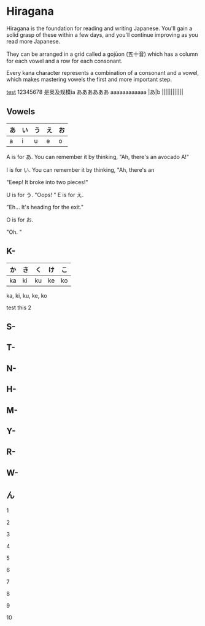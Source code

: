 <Content>

# Hiragana

Hiragana is the foundation for reading and writing Japanese. You'll gain a solid grasp of these within a few days, and you'll continue improving as you read more Japanese.

They can be arranged in a grid called a gojūon (五十音) which has a column for each vowel and a row for each consonant.

Every kana character represents a combination of a consonant and a vowel, which makes mastering vowels the first and more important step.

[test](../katakana)
12345678
是奥及规模ia
ああああああ
aaaaaaaaaaaa
|あ|b
||||||||||||

## Vowels

| あ  | い  | う  | え  | お  |
| --- | --- | --- | --- | --- |
| a   | i   | u   | e   | o   |

<Door index={0} />

<Initial>A</Initial> is for あ. You can remember it by thinking, "Ah, there's an
avocado A!"

<Door index={1} />

<Initial>I</Initial> is for い. You can remember it by thinking, "Ah, there's an

"Eeep! It broke into two pieces!"

<Door index={2} />
<Initial>U</Initial> is for う. "Oops! "

<Door index={3} />
<Initial>E</Initial> is for え.

"Eh... It's heading for the exit."

<Door index={4} />
<Initial>O</Initial> is for お.

"Oh. "

## K-

| か  | き  | く  | け  | こ  |
| --- | --- | --- | --- | --- |
| ka  | ki  | ku  | ke  | ko  |

ka, ki, ku, ke, ko

test this 2

## S-

## T-

## N-

## H-

## M-

## Y-

## R-

## W-

## ん

1

2

3

4

5

6

7

8

9

10

</Content>

<TableOfContents />
